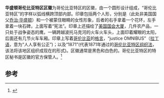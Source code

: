 
{{Translating|||tpercent=0|tfrom={{lan|en|Seal of the District of Columbia}}|time=2021-04-04T01:15:48+00:00}}
{{Infobox coat of arms
 | name             = 华盛顿哥伦比亚特区区徽
 | image            = Seal of the District of Columbia.svg
 | image_width      = 225
 | middle           = 
 | middle_width     = 
 | middle_caption   = 
 | lesser           = 
 | lesser_width     = 
 | lesser_caption   =
 | image2           = District of Columbia coat of arms (illustrated, 1876).jpg
 | image2_width     = 225
 | image2_caption   = [[Historical_coats_of_arms_of_the_U.S._states|Historical coat of arms]] (1876)
 | armiger          = {{USA}}[[哥伦比亚特区|哥伦比亚特区]]
 | year_adopted     = 
 | crest            = 
 | torse            = 
 | shield           = 
 | supporters       = 
 | motto            = 
 | orders           = 
 | other_elements   =[[Lady_Justice|Lady Justice]] hanging a wreath on a [[George_Washington_(Houdon)|statue of George Washington]]; the [[motto|motto]] of the [[District_of_Columbia|District of Columbia]], "JUSTITIA OMNIBUS" ([[Latin|Latin]] for Justice for All); and "1871" (the year in which the District [[District_of_Columbia_Organic_Act_of_1871|was organized in its present form]]). In the background is the [[United_States_Capitol|United States Capitol]] on the right; on the left, a train steams across a viaduct under a rising sun.
 | earlier_versions = 
 | use              = 代表哥伦比亚特区、确认文书合法性
}}

'''华盛顿哥伦比亚特区区徽'''为哥伦比亚特区的区徽，由一个圆形设计组成，“哥伦比亚特区”的字样以弧线横跨顶部内部。印章包括两个人形，分别是{{link-en|乔治·华盛顿|George Washington (Houdon)}}（此处非美国国父[[乔治·华盛顿|乔治·华盛顿]]）和一个被蒙住眼睛的女性形象，后者的右手拿着一个花环，左手拿着一块石碑，上面写着“宪法”。印章上还描绘了[[美国国会大厦|美国国会大厦]]，几件农产品，一只处于战争姿态的鹰，一辆跨越波托马克河的火车火车头，上面印着耀眼的太阳，后面还有几节火车车厢。印章上写着[[哥伦比亚|哥伦比亚]]的[[格言|格言]]，“justice OMNIBUS”（[[拉丁语|拉丁语]]，意为“人人享有公正”)；以及“1871”(代表1871年通过的[[哥伦比亚特区组织法|哥伦比亚特区组织法]]，该法将该地区组织成现在的形式)。区徽通常是黑色和白色的。哥伦比亚特区的特区秘书是区徽的官方保管人。<ref>{{cite web|url=https://dc.gov/sites/default/files/dc/sites/ddot/publication/attachments/DDOT_StandardSpecificationsHighwaysStructures_2013.pdf|title=存档副本|access-date=2021-05-05|archive-date=2017-02-15|archive-url=https://web.archive.org/web/20170215091441/https://dc.gov/sites/default/files/dc/sites/ddot/publication/attachments/DDOT_StandardSpecificationsHighwaysStructures_2013.pdf|dead-url=no}}</ref>




== 参考 ==
{{reflist}}
{{美國州徽}}